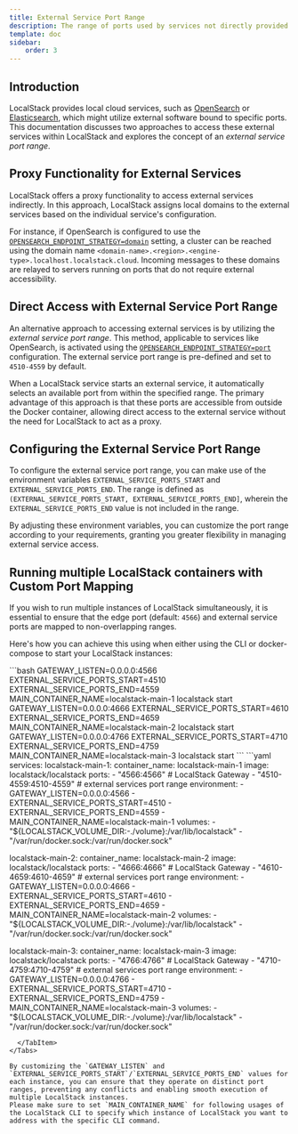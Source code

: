 ```yaml
---
title: External Service Port Range
description: The range of ports used by services not directly provided by LocalStack
template: doc
sidebar:
    order: 3
---
```



## Introduction

LocalStack provides local cloud services, such as [OpenSearch](/aws/services/opensearch) or [Elasticsearch](/aws/services/es), which might utilize external software bound to specific ports.
This documentation discusses two approaches to access these external services within LocalStack and explores the concept of an _external service port range_.

## Proxy Functionality for External Services

LocalStack offers a proxy functionality to access external services indirectly.
In this approach, LocalStack assigns local domains to the external services based on the individual service's configuration.

For instance, if OpenSearch is configured to use the [`OPENSEARCH_ENDPOINT_STRATEGY=domain`](/aws/services/opensearch#domain-endpoints) setting, a cluster can be reached using the domain name `<domain-name>.<region>.<engine-type>.localhost.localstack.cloud`.
Incoming messages to these domains are relayed to servers running on ports that do not require external accessibility.

## Direct Access with External Service Port Range

An alternative approach to accessing external services is by utilizing the _external service port range_.
This method, applicable to services like OpenSearch, is activated using the [`OPENSEARCH_ENDPOINT_STRATEGY=port`](/aws/services/opensearch#domain-endpoints) configuration.
The external service port range is pre-defined and set to `4510-4559` by default.

When a LocalStack service starts an external service, it automatically selects an available port from within the specified range.
The primary advantage of this approach is that these ports are accessible from outside the Docker container, allowing direct access to the external service without the need for LocalStack to act as a proxy.

## Configuring the External Service Port Range

To configure the external service port range, you can make use of the environment variables `EXTERNAL_SERVICE_PORTS_START` and `EXTERNAL_SERVICE_PORTS_END`.
The range is defined as `(EXTERNAL_SERVICE_PORTS_START, EXTERNAL_SERVICE_PORTS_END]`, wherein the `EXTERNAL_SERVICE_PORTS_END` value is not included in the range.

By adjusting these environment variables, you can customize the port range according to your requirements, granting you greater flexibility in managing external service access.

## Running multiple LocalStack containers with Custom Port Mapping

If you wish to run multiple instances of LocalStack simultaneously, it is essential to ensure that the edge port (default: `4566`) and external service ports are mapped to non-overlapping ranges.

Here's how you can achieve this using when either using the CLI or docker-compose to start your LocalStack instances:

<Tabs>
  <TabItem label="LocalStack CLI">
```bash
GATEWAY_LISTEN=0.0.0.0:4566 EXTERNAL_SERVICE_PORTS_START=4510 EXTERNAL_SERVICE_PORTS_END=4559 MAIN_CONTAINER_NAME=localstack-main-1 localstack start
GATEWAY_LISTEN=0.0.0.0:4666 EXTERNAL_SERVICE_PORTS_START=4610 EXTERNAL_SERVICE_PORTS_END=4659 MAIN_CONTAINER_NAME=localstack-main-2 localstack start
GATEWAY_LISTEN=0.0.0.0:4766 EXTERNAL_SERVICE_PORTS_START=4710 EXTERNAL_SERVICE_PORTS_END=4759 MAIN_CONTAINER_NAME=localstack-main-3 localstack start
```
  </TabItem>
  <TabItem label="docker-compose">
```yaml
services:
  localstack-main-1:
    container_name: localstack-main-1
    image: localstack/localstack
    ports:
      - "4566:4566"            # LocalStack Gateway
      - "4510-4559:4510-4559"  # external services port range
    environment:
      - GATEWAY_LISTEN=0.0.0.0:4566
      - EXTERNAL_SERVICE_PORTS_START=4510
      - EXTERNAL_SERVICE_PORTS_END=4559
      - MAIN_CONTAINER_NAME=localstack-main-1
    volumes:
      - "${LOCALSTACK_VOLUME_DIR:-./volume}:/var/lib/localstack"
      - "/var/run/docker.sock:/var/run/docker.sock"

  localstack-main-2:
    container_name: localstack-main-2
    image: localstack/localstack
    ports:
      - "4666:4666"            # LocalStack Gateway
      - "4610-4659:4610-4659"  # external services port range
    environment:
      - GATEWAY_LISTEN=0.0.0.0:4666
      - EXTERNAL_SERVICE_PORTS_START=4610
      - EXTERNAL_SERVICE_PORTS_END=4659
      - MAIN_CONTAINER_NAME=localstack-main-2
    volumes:
      - "${LOCALSTACK_VOLUME_DIR:-./volume}:/var/lib/localstack"
      - "/var/run/docker.sock:/var/run/docker.sock"

  localstack-main-3:
    container_name: localstack-main-3
    image: localstack/localstack
    ports:
      - "4766:4766"            # LocalStack Gateway
      - "4710-4759:4710-4759"  # external services port range
    environment:
      - GATEWAY_LISTEN=0.0.0.0:4766
      - EXTERNAL_SERVICE_PORTS_START=4710
      - EXTERNAL_SERVICE_PORTS_END=4759
      - MAIN_CONTAINER_NAME=localstack-main-3
    volumes:
      - "${LOCALSTACK_VOLUME_DIR:-./volume}:/var/lib/localstack"
      - "/var/run/docker.sock:/var/run/docker.sock"
```
  </TabItem>
</Tabs>

By customizing the `GATEWAY_LISTEN` and `EXTERNAL_SERVICE_PORTS_START`/`EXTERNAL_SERVICE_PORTS_END` values for each instance, you can ensure that they operate on distinct port ranges, preventing any conflicts and enabling smooth execution of multiple LocalStack instances.
Please make sure to set `MAIN_CONTAINER_NAME` for following usages of the LocalStack CLI to specify which instance of LocalStack you want to address with the specific CLI command.
